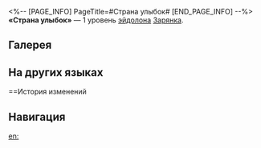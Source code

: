 <%-- [PAGE_INFO]
PageTitle=#Страна улыбок#
[END_PAGE_INFO] --%>
{{Эйдолон Инфобокс
|Название         = Страна улыбок
|Изображение      = Эйдолон Страна улыбок.png
|Персонаж         = Зарянка
|Уровень          = 1
|Длительность     = 
|Описание         = Состояние Концерт повышает {{Доп эффект|пробитие всех типов сопротивления}} всех союзников на 24%.
|Свойство1        = 
|Масштабирование1 = 
}}
'''«Страна улыбок»''' — 1 уровень [[эйдолон]]а [[Зарянка]].

==Галерея==
{{Галерея|position=left|captionalign=center
|Персонаж Зарянка Эйдолон 1.png|Осколок Эйдолона
}}

==На других языках==
{{На других языках
|en   = Land of Smiles
|zhs  = 微笑的国度
|zht  = 微笑的國度
|ja   = {{Rubi|微笑|ほほえ}}みの{{Rubi|国|くに}}
|ko   = 미소의 국가
|es   = País de sonrisas
|fr   = Royaume du sourire
|ru   = Страна улыбок
|th   = Land of Smiles
|vi   = Đất Nước Của Nụ Cười
|de   = Land des Lächelns
|id   = Land of Smiles
|pt   = Terra dos Sorrisos
}}

==История изменений
{{История изменений|3.5}}

==Навигация==
{{Навык Навбокс|Зарянка}}

[[en:]]